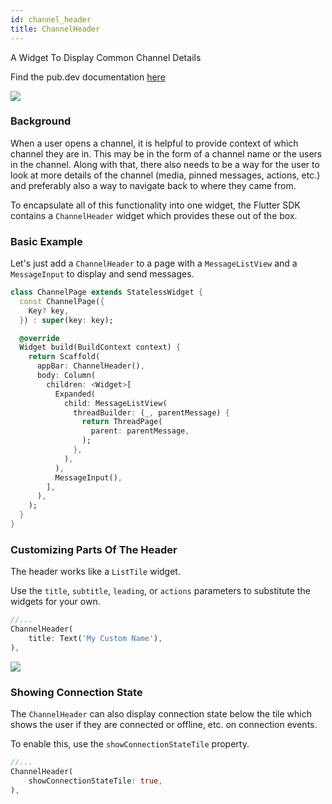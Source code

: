 ```yaml
---
id: channel_header
title: ChannelHeader
---
```


A Widget To Display Common Channel Details

Find the pub.dev documentation [here](https://pub.dev/documentation/stream_chat_flutter/latest/stream_chat_flutter/ChannelHeader-class.html)

![](../assets/channel_header.png)

### Background

When a user opens a channel, it is helpful to provide context of which channel they are in. This may
be in the form of a channel name or the users in the channel. Along with that, there also needs to be
a way for the user to look at more details of the channel (media, pinned messages, actions, etc.) and
preferably also a way to navigate back to where they came from.

To encapsulate all of this functionality into one widget, the Flutter SDK contains a `ChannelHeader`
widget which provides these out of the box.

### Basic Example

Let's just add a `ChannelHeader` to a page with a `MessageListView` and a `MessageInput` to display
and send messages.

```dart
class ChannelPage extends StatelessWidget {
  const ChannelPage({
    Key? key,
  }) : super(key: key);

  @override
  Widget build(BuildContext context) {
    return Scaffold(
      appBar: ChannelHeader(),
      body: Column(
        children: <Widget>[
          Expanded(
            child: MessageListView(
              threadBuilder: (_, parentMessage) {
                return ThreadPage(
                  parent: parentMessage,
                );
              },
            ),
          ),
          MessageInput(),
        ],
      ),
    );
  }
}
```

### Customizing Parts Of The Header

The header works like a `ListTile` widget.

Use the `title`, `subtitle`, `leading`, or `actions` parameters to substitute the widgets for your own.

```dart
//...
ChannelHeader(
    title: Text('My Custom Name'),
),
```

![](../assets/channel_header_custom_title.png)

### Showing Connection State

The `ChannelHeader` can also display connection state below the tile which shows the user if they
are connected or offline, etc. on connection events.

To enable this, use the `showConnectionStateTile` property.

```dart
//...
ChannelHeader(
    showConnectionStateTile: true,
),
```
